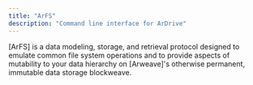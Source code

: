 ```yaml
---
title: "ArFS"
description: "Command line interface for ArDrive"
---
```


[ArFS] is a data modeling, storage, and retrieval protocol designed to emulate common file system operations and to provide aspects of mutability to your data hierarchy on [Arweave]'s otherwise permanent, immutable data storage blockweave.